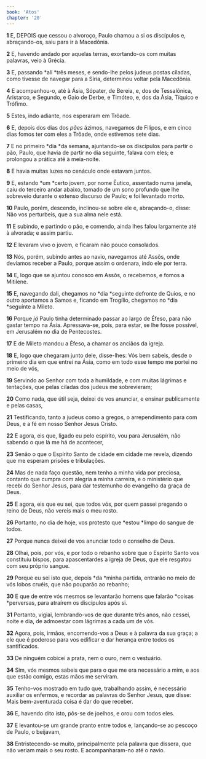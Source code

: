 ```yaml
---
book: 'Atos'
chapter: '20'
---
```


**1** E, DEPOIS que cessou o alvoroço, Paulo chamou a si os discípulos e, abraçando-os, saiu para ir à Macedônia.

**2** E, havendo andado por aquelas terras, exortando-os com muitas palavras, veio à Grécia.

**3** E, passando *ali *três meses, e sendo-lhe pelos judeus postas ciladas, como tivesse de navegar para a Síria, determinou voltar pela Macedônia.

**4** E acompanhou-o, até à Ásia, Sópater, de Bereia, e, dos de Tessalônica, Aristarco, e Segundo, e Gaio de Derbe, e Timóteo, e, dos da Ásia, Tíquico e Trófimo.

**5** Estes, indo adiante, nos esperaram em Trôade.

**6** E, depois dos dias dos _pães_ ázimos, navegamos de Filipos, e em cinco dias fomos ter com eles a Trôade, onde estivemos sete dias.

**7** E no primeiro *dia *da semana, ajuntando-se os discípulos para partir o pão, Paulo, que havia de partir no dia seguinte, falava com eles; e prolongou a prática até à meia-noite.

**8** E havia muitas luzes no cenáculo onde estavam juntos.

**9** E, estando *um *certo jovem, por nome Êutico, assentado numa janela, caiu do terceiro andar abaixo, tomado de um sono profundo que lhe sobreveio durante o extenso discurso de Paulo; e foi levantado morto.

**10** Paulo, porém, descendo, inclinou-se sobre ele e, abraçando-o, disse: Não vos perturbeis, que a sua alma nele está.

**11** E subindo, e partindo o pão, e comendo, ainda lhes falou largamente até à alvorada; e assim partiu.

**12** E levaram vivo o jovem, e ficaram não pouco consolados.

**13** Nós, porém, subindo antes ao navio, navegamos até Assôs, onde devíamos receber a Paulo, porque assim o ordenara, indo ele por terra.

**14** E, logo que se ajuntou conosco em Assôs, o recebemos, e fomos a Mitilene.

**15** E, navegando dali, chegamos no *dia *seguinte defronte de Quios, e no outro aportamos a Samos e, ficando em Trogílio, chegamos no *dia *seguinte a Mileto.

**16** Porque _já_ Paulo tinha determinado passar ao largo de Éfeso, para não gastar tempo na Ásia. Apressava-se, pois, para estar, se lhe fosse possível, em Jerusalém no dia de Pentecostes.

**17** E de Mileto mandou a Éfeso, a chamar os anciãos da igreja.

**18** E, logo que chegaram junto dele, disse-lhes: Vós bem sabeis, desde o primeiro dia em que entrei na Ásia, como em todo esse tempo me portei no meio de vós,

**19** Servindo ao Senhor com toda a humildade, e com muitas lágrimas e tentações, que pelas ciladas dos judeus me sobrevieram;

**20** Como nada, que útil seja, deixei de vos anunciar, e ensinar publicamente e pelas casas,

**21** Testificando, tanto a judeus como a gregos, o arrependimento para com Deus, e a fé em nosso Senhor Jesus Cristo.

**22** E agora, eis que, ligado eu pelo espírito, vou para Jerusalém, não sabendo o que lá me há de acontecer,

**23** Senão o que o Espírito Santo de cidade em cidade me revela, dizendo que me esperam prisões e tribulações.

**24** Mas de nada faço questão, nem tenho a minha vida por preciosa, contanto que cumpra com alegria a minha carreira, e o ministério que recebi do Senhor Jesus, para dar testemunho do evangelho da graça de Deus.

**25** E agora, eis que eu sei, que todos vós, por quem passei pregando o reino de Deus, não vereis mais o meu rosto.

**26** Portanto, no dia de hoje, vos protesto que *estou *limpo do sangue de todos.

**27** Porque nunca deixei de vos anunciar todo o conselho de Deus.

**28** Olhai, pois, por vós, e por todo o rebanho sobre que o Espírito Santo vos constituiu bispos, para apascentardes a igreja de Deus, que ele resgatou com seu próprio sangue.

**29** Porque eu sei isto que, depois *da *minha partida, entrarão no meio de vós lobos cruéis, que não pouparão ao rebanho;

**30** E que de entre vós mesmos se levantarão homens que falarão *coisas *perversas, para atraírem os discípulos após si.

**31** Portanto, vigiai, lembrando-vos de que durante três anos, não cessei, noite e dia, de admoestar com lágrimas a cada um de vós.

**32** Agora, pois, irmãos, encomendo-vos a Deus e à palavra da sua graça; a ele que é poderoso para vos edificar e dar herança entre todos os santificados.

**33** De ninguém cobicei a prata, nem o ouro, nem o vestuário.

**34** Sim, vós mesmos sabeis que para o que me era necessário a mim, e aos que estão comigo, estas mãos me serviram.

**35** Tenho-vos mostrado em tudo que, trabalhando assim, é necessário auxiliar os enfermos, e recordar as palavras do Senhor Jesus, que disse: Mais bem-aventurada coisa é dar do que receber.

**36** E, havendo dito isto, pôs-se de joelhos, e orou com todos eles.

**37** E levantou-se um grande pranto entre todos e, lançando-se ao pescoço de Paulo, o beijavam,

**38** Entristecendo-se muito, principalmente pela palavra que dissera, que não veriam mais o seu rosto. E acompanharam-no até o navio.
